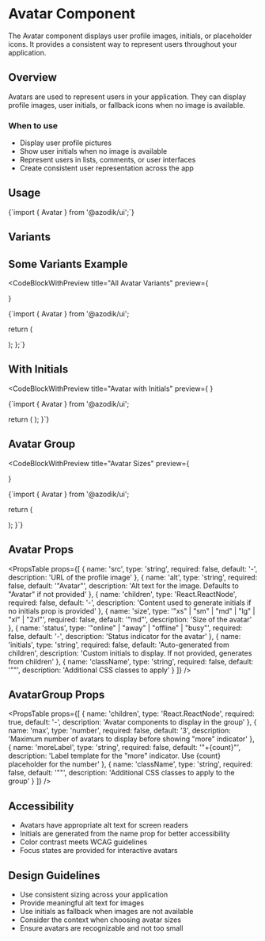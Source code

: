 
# Avatar Component

The Avatar component displays user profile images, initials, or placeholder icons. It provides a consistent way to represent users throughout your application.

## Overview

Avatars are used to represent users in your application. They can display profile images, user initials, or fallback icons when no image is available.

### When to use
- Display user profile pictures
- Show user initials when no image is available
- Represent users in lists, comments, or user interfaces
- Create consistent user representation across the app

## Usage

<CodeBlock language="tsx">
{`import { Avatar } from '@azodik/ui';`}
</CodeBlock>

## Variants

<ComponentRenderer componentName="avatar" />

## Some Variants Example

<CodeBlockWithPreview 
  title="All Avatar Variants"
  preview={
    <div className="flex-horizontal items-center justify-center">
      <Avatar name="Henna Morris" size="sm" initials="HM"/>
      <Avatar name="Shane John" size="md" initials="SJ"/>
      <Avatar name="Pedro Pascal" size="lg" initials="PP"/>
      <Avatar name="Alice Brown" size="xl" initials="AB" />
    </div>
  }
>
{`import { Avatar } from '@azodik/ui';

  return (
    <div className="flex-horizontal items-center justify-center">
      <Avatar 
        src="/path/to/image.jpg"
        alt="John Doe"
        size="md"
      />
      <Avatar name="Jane Smith" size="lg" />
      <Avatar name="Bob Wilson" size="sm" />
    </div>
  );
};`}
</CodeBlockWithPreview>

## With Initials

<CodeBlockWithPreview 
  title="Avatar with Initials"
  preview={
    <Avatar 
      name="John Doe"
      size="lg"
      initials="JD"
    />
  }
>
{`import { Avatar } from '@azodik/ui';

  return (
    <Avatar 
      name="John Doe"
      size="lg"
    />
  );
}`}
</CodeBlockWithPreview>

## Avatar Group

<CodeBlockWithPreview 
  title="Avatar Sizes"
  preview={
    <div className="flex items-center gap-md">
      <AvatarGroup max={3}>
        <Avatar size="md" initials="A" />
        <Avatar size="md" initials="B" />
        <Avatar size="md" initials="C" />
        <Avatar size="md" initials="D" />
        <Avatar size="md" initials="E" />
        <Avatar size="md" initials="F" />
      </AvatarGroup>
    </div>
  }
>
{`import { Avatar } from '@azodik/ui';

  return (
    <div className="flex items-center gap-md">
      <Avatar name="John Doe" size="sm" />
      <Avatar name="Jane Smith" size="md" />
      <Avatar name="Bob Wilson" size="lg" />
      <Avatar name="Alice Brown" size="xl" />
    </div>
  );
}`}
</CodeBlockWithPreview>

## Avatar Props

<PropsTable props={[
  {
    name: 'src',
    type: 'string',
    required: false,
    default: '-',
    description: 'URL of the profile image'
  },
  {
    name: 'alt',
    type: 'string',
    required: false,
    default: '"Avatar"',
    description: 'Alt text for the image. Defaults to "Avatar" if not provided'
  },
  {
    name: 'children',
    type: 'React.ReactNode',
    required: false,
    default: '-',
    description: 'Content used to generate initials if no initials prop is provided'
  },
  {
    name: 'size',
    type: '"xs" | "sm" | "md" | "lg" | "xl" | "2xl"',
    required: false,
    default: '"md"',
    description: 'Size of the avatar'
  },
  {
    name: 'status',
    type: '"online" | "away" | "offline" | "busy"',
    required: false,
    default: '-',
    description: 'Status indicator for the avatar'
  },
  {
    name: 'initials',
    type: 'string',
    required: false,
    default: 'Auto-generated from children',
    description: 'Custom initials to display. If not provided, generates from children'
  },
  {
    name: 'className',
    type: 'string',
    required: false,
    default: '""',
    description: 'Additional CSS classes to apply'
  }
]} />

## AvatarGroup Props

<PropsTable props={[
  {
    name: 'children',
    type: 'React.ReactNode',
    required: true,
    default: '-',
    description: 'Avatar components to display in the group'
  },
  {
    name: 'max',
    type: 'number',
    required: false,
    default: '3',
    description: 'Maximum number of avatars to display before showing "more" indicator'
  },
  {
    name: 'moreLabel',
    type: 'string',
    required: false,
    default: '"+{count}"',
    description: 'Label template for the "more" indicator. Use {count} placeholder for the number'
  },
  {
    name: 'className',
    type: 'string',
    required: false,
    default: '""',
    description: 'Additional CSS classes to apply to the group'
  }
]} />

## Accessibility

- Avatars have appropriate alt text for screen readers
- Initials are generated from the name prop for better accessibility
- Color contrast meets WCAG guidelines
- Focus states are provided for interactive avatars

## Design Guidelines

- Use consistent sizing across your application
- Provide meaningful alt text for images
- Use initials as fallback when images are not available
- Consider the context when choosing avatar sizes
- Ensure avatars are recognizable and not too small